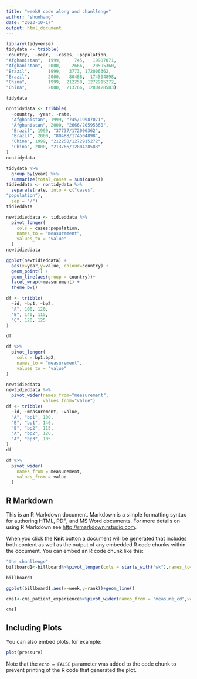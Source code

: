 ```yaml
---
title: "week9 code along and chanllenge"
author: "shuohang"
date: "2023-10-17"
output: html_document
---
```


``` r
library(tidyverse)
tidydata <- tribble(
~country,  ~year,  ~cases, ~population,
"Afghanistan",  1999,     745,   19987071,
"Afghanistan",  2000,    2666,   20595360,
"Brazil",       1999,   3773, 172006362,
"Brazil",       2000,   80488,  174504898,
"China",        1999,  212258, 1272915272,
"China",        2000,  213766, 1280428583)

tidydata

nontidydata <- tribble(
  ~country, ~year, ~rate,
  "Afghanistan", 1999, "745/19987071",
  "Afghanistan", 2000, "2666/20595360",
  "Brazil", 1999, "37737/172006362",
  "Brazil", 2000, "80488/174504898",
  "China", 1999, "212258/1272915272",
  "China", 2000, "213766/1280428583"
)
nontidydata

tidydata %>%
  group_by(year) %>%
  summarize(total_cases = sum(cases))
tidieddata <- nontidydata %>%
  separate(rate, into = c("cases",
"population"),
  sep = "/")
tidieddata

newtidieddata <- tidieddata %>%
  pivot_longer(
    cols = cases:population,
    names_to = "measurement",
    values_to = "value"
  )
newtidieddata

ggplot(newtidieddata) +
  aes(x=year,y=value, colour=country) +
  geom_point() +
  geom_line(aes(group = country))+
  facet_wrap(~measurement) +
  theme_bw()

df <- tribble(
  ~id, ~bp1, ~bp2,
  "A", 100, 120,
  "B", 140, 115,
  "C", 120, 125
)

df

df %>%
  pivot_longer(
    cols = bp1:bp2,
    names_to = "measurement",
    values_to = "value"
)

newtidieddata
newtidieddata %>%
  pivot_wider(names_from="measurement",
              values_from="value")
df <- tribble(
  ~id, ~measurement, ~value,
  "A", "bp1", 100,
  "B", "bp1", 140,
  "B", "bp2", 115,
  "A", "bp2", 120,
  "A", "bp3", 105
)
df

df %>%
  pivot_wider(
    names_from = measurement,
    values_from = value
  )

```

## R Markdown

This is an R Markdown document. Markdown is a simple formatting syntax for authoring HTML, PDF, and MS Word documents. For more details on using R Markdown see <http://rmarkdown.rstudio.com>.

When you click the **Knit** button a document will be generated that includes both content as well as the output of any embedded R code chunks within the document. You can embed an R code chunk like this:

```r
"the chanllenge"
billboard1<-billboard%>%pivot_longer(cols = starts_with("wk"),names_to="week",values_to = "rank",values_drop_na = TRUE)%>%mutate(week = parse_number(week))

billboard1

ggplot(billboard1,aes(x=week,y=rank))+geom_line()
```


```r
cms1<-cms_patient_experience%>%pivot_wider(names_from = "measure_cd",values_from = "prf_rate",id_cols = starts_with("org"))

cms1
```
## Including Plots

You can also embed plots, for example:

```r
plot(pressure)
```

Note that the `echo = FALSE` parameter was added to the code chunk to prevent printing of the R code that generated the plot.
